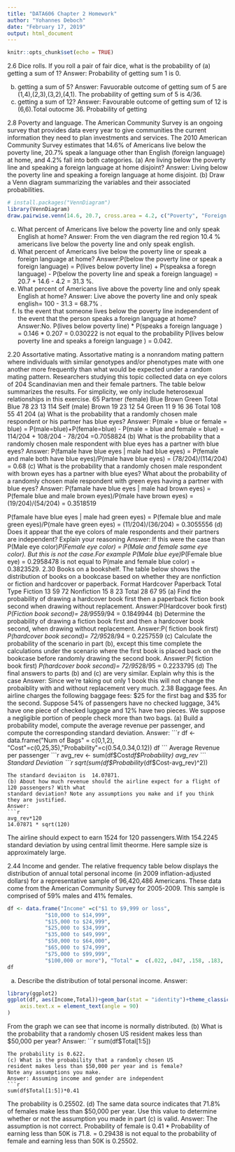```yaml
---
title: "DATA606 Chapter 2 Homework"
author: "Yohannes Deboch"
date: "February 17, 2019"
output: html_document
---
```


```r
knitr::opts_chunk$set(echo = TRUE)
```

2.6 Dice rolls. If you roll a pair of fair dice, what is the probability of
(a) getting a sum of 1?
Answer: Probability of getting sum 1 is 0.

(b) getting a sum of 5?
Answer: Favuorable outcome of getting sum of 5 are (1,4),(2,3),(3,2),(4,1). The probability of getting sum of 5 is 4/36.
(c) getting a sum of 12?
Answer: Favourable outcome of getting sum of 12 is (6,6).Total outocme 36. Probability of getting 

2.8 Poverty and language. The American Community Survey is an ongoing survey that
provides data every year to give communities the current information they need to plan investments
and services. The 2010 American Community Survey estimates that 14.6% of Americans live below
the poverty line, 20.7% speak a language other than English (foreign language) at home, and 4.2%
fall into both categories. 
(a) Are living below the poverty line and speaking a foreign language at home disjoint?
Answer: Living below the poverty line and speaking a foreign language at home disjoint.
(b) Draw a Venn diagram summarizing the variables and their associated probabilities.
```r
# install.packages("VennDiagram")
library(VennDiagram)
draw.pairwise.venn(14.6, 20.7, cross.area = 4.2, c("Poverty", "Foreign Language"), fill=c("red","green"), cat.dist=-0.08)

```

(c) What percent of Americans live below the poverty line and only speak English at home?
Answer: From the ven diagram the red region 10.4 % americans live below the poverty line and only speak english.
(d) What percent of Americans live below the poverty line or speak a foreign language at home?
Answer:P(below the poverty line or speak a foreign language) = P(lives below poverty line) + P(speaksa a foregn language) - P(below the poverty line and speak a foreign language)
= 20.7 + 14.6 - 4.2 = 31.3 %.
(e) What percent of Americans live above the poverty line and only speak English at home?
Answer:
Live above the poverty line and only speak english= 100 - 31.3 = 68.7% .
(f) Is the event that someone lives below the poverty line independent of the event that the person
speaks a foreign language at home?
Answer:No. P(lives below poverty line) * P(speaks a foreign language ) = 0.146 * 0.207 = 0.030222 is not equal to the probability P(lives below poverty line and speaks a foreign language ) =  0.042.

2.20 Assortative mating. Assortative mating is a nonrandom mating pattern where individuals
with similar genotypes and/or phenotypes mate with one another more frequently than what would
be expected under a random mating pattern. Researchers studying this topic collected data on
eye colors of 204 Scandinavian men and their female partners. The table below summarizes the
results. For simplicity, we only include heterosexual relationships in this exercise. 65
Partner (female)
Blue Brown Green Total
Blue 78 23 13 114
Self (male)
Brown 19 23 12 54
Green 11 9 16 36
Total 108 55 41 204
(a) What is the probability that a randomly chosen male respondent or his partner has blue eyes?
Answer: P(male = blue or female = blue) = P(male=blue)+P(female=blue) - P(male = blue and female = blue) = 114/204 + 108/204 - 78/204 =0.7058824
(b) What is the probability that a randomly chosen male respondent with blue eyes has a partner
with blue eyes?
Answer: P(famale have blue eyes | male had blue eyes) = P(female and male both have blue eyes)/P(male have blue eyes) = (78/204)/(114/204) = 0.68
(c) What is the probability that a randomly chosen male respondent with brown eyes has a partner
with blue eyes? What about the probability of a randomly chosen male respondent with green
eyes having a partner with blue eyes?
Answer: P(famale have blue eyes | male had brown eyes) = P(female blue and male brown eyes)/P(male have brown eyes) = (19/204)/(54/204) = 0.3518519

P(famale have blue eyes | male had green eyes) = P(female blue and male green eyes)/P(male have green eyes) = (11/204)/(36/204) = 0.3055556
(d) Does it appear that the eye colors of male respondents and their partners are independent?
Explain your reasoning
Answer: If this were the case than P(Male eye color)*P(Female eye color) = P(Male and female same eye color). But this is not the case.For example P(Male blue eye)*P(Female blue eye) = 0.2958478 is not equal to P(male and female blue color) = 0.3823529.
2.30 Books on a bookshelf. The table below shows the distribution of books on a bookcase
based on whether they are nonfiction or fiction and hardcover or paperback.
Format
Hardcover Paperback Total
Type
Fiction 13 59 72
Nonfiction 15 8 23
Total 28 67 95
(a) Find the probability of drawing a hardcover book first then a paperback fiction book second
when drawing without replacement.
Answer:P(Hardcover book first) *P(Fiction book second)=
28/95*59/94 =  0.1849944
(b) Determine the probability of drawing a fiction book first and then a hardcover book second,
when drawing without replacement.
Answer:P( fiction book first) *P(hardcover book second)=
72/95*28/94 =   0.2257559
(c) Calculate the probability of the scenario in part (b), except this time complete the calculations
under the scenario where the first book is placed back on the bookcase before randomly drawing
the second book.
Answer:P( fiction book first) *P(hardcover book second)=
72/95*28/95 =   0.2233795
(d) The final answers to parts (b) and (c) are very similar. Explain why this is the case
Answer: Since we're taking out only 1 book this will not change the probaiblity with and without replacement very much.
2.38 Baggage fees. An airline charges the following baggage fees: $25 for the first bag and
$35 for the second. Suppose 54% of passengers have no checked luggage, 34% have one piece of
checked luggage and 12% have two pieces. We suppose a negligible portion of people check more
than two bags.
(a) Build a probability model, compute the average revenue per passenger, and compute the
corresponding standard deviation.
Answer:
```r
df <- data.frame("Num of Bags" = c(0,1,2), "Cost"=c(0,25,35),"Probability"=c(0.54,0.34,0.12))
df
```
Average Revenue per passenger
```r
avg_rev <- sum(df$Cost*df$Probability)
avg_rev
```
Standard Deviation
```r
sqrt(sum(df$Probability*(df$Cost-avg_rev)^2))
```
The standard deviaiton is  14.07871.
(b) About how much revenue should the airline expect for a flight of 120 passengers? With what
standard deviation? Note any assumptions you make and if you think they are justified.
Answer:
```r
avg_rev*120
14.07871 * sqrt(120)
```
The airline should expect to earn  1524 for 120 passengers.With 154.2245 standard deviation by using central limit theorme. Here sample size is approximately large.

2.44 Income and gender. The relative frequency table below displays the distribution of
annual total personal income (in 2009 inflation-adjusted dollars) for a representative sample of
96,420,486 Americans. These data come from the American Community Survey for 2005-2009.
This sample is comprised of 59% males and 41% females.
```r

df <- data.frame("Income" =c("$1 to $9,999 or loss", 
            "$10,000 to $14,999", 
            "$15,000 to $24,999",
            "$25,000 to $34,999",
            "$35,000 to $49,999",
            "$50,000 to $64,000",
            "$65,000 to $74,999",
            "$75,000 to $99,999",
            "$100,000 or more"), "Total" =  c(.022, .047, .158, .183, .212, .139, .058, .084, 0.097))
df
```

(a) Describe the distribution of total personal income.
Answer:
```r
library(ggplot2)
ggplot(df, aes(Income,Total))+geom_bar(stat = "identity")+theme_classic()+theme(
    axis.text.x = element_text(angle = 90)
)
```
From the graph we can see that income is normally distributed.
(b) What is the probability that a randomly chosen US
resident makes less than $50,000 per year?
Answer:
```r
sum(df$Total[1:5])
```
The probability is 0.622.
(c) What is the probability that a randomly chosen US
resident makes less than $50,000 per year and is female?
Note any assumptions you make.
Answer: Assuming income and gender are independent
```r
sum(df$Total[1:5])*0.41
```
The probability is 0.25502.
(d) The same data source indicates that 71.8% of females
make less than $50,000 per year. Use this value to
determine whether or not the assumption you made in
part (c) is valid.
Answer: The assumption is not correct. Probability of female is 0.41 * Probability of earning less than 50K is 71.8. =  0.29438 is not equal to the probability of female and earning less than 50K is 0.25502.
